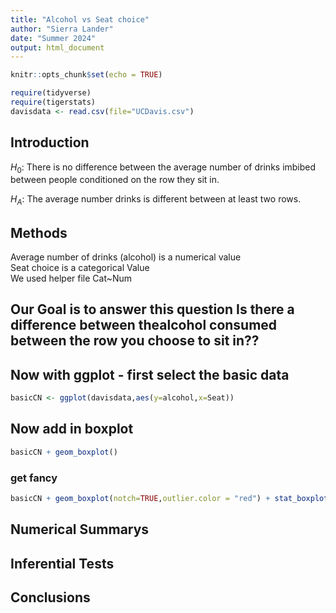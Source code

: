 ```yaml
---
title: "Alcohol vs Seat choice"
author: "Sierra Lander"
date: "Summer 2024"
output: html_document
---
```


```r
knitr::opts_chunk$set(echo = TRUE)
```

```r
require(tidyverse)
require(tigerstats)
davisdata <- read.csv(file="UCDavis.csv")
```

## Introduction 

$H_0$:  There is no difference between the average number of drinks imbibed between people conditioned on the row they sit in.   

$H_A$: The average number drinks is different between at least two rows.   


## Methods 

Average number of drinks (alcohol) is a numerical value    
Seat choice is a categorical Value    
 We used helper file Cat~Num    



## Our Goal is to answer this question Is there a difference between thealcohol consumed between the row  you choose to sit in??

## Now with ggplot - first select the basic data

```r
basicCN <- ggplot(davisdata,aes(y=alcohol,x=Seat))
```
## Now add in boxplot

```r
basicCN + geom_boxplot()
```
  
  
### get fancy  

```r
basicCN + geom_boxplot(notch=TRUE,outlier.color = "red") + stat_boxplot(geom ='errorbar') + labs(title="Fancy notch boxplot \n with 2 lines")
```

## Numerical Summarys 

## Inferential Tests

## Conclusions


